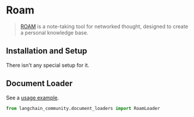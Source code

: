 # Roam

>[ROAM](https://roamresearch.com/) is a note-taking tool for networked thought, designed to create a personal knowledge base.

## Installation and Setup

There isn't any special setup for it.



## Document Loader

See a [usage example](/docs/integrations/document_loaders/roam).

```python
from langchain_community.document_loaders import RoamLoader
```
